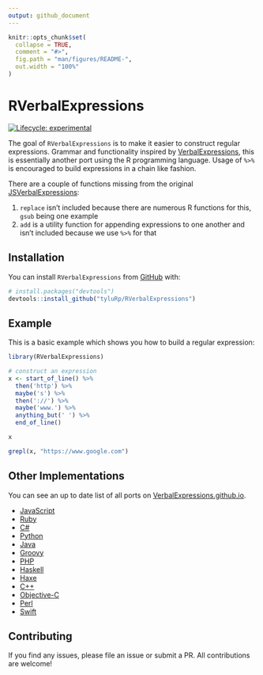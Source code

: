 ```yaml
---
output: github_document
---
```


<!-- README.md is generated from README.Rmd. Please edit that file -->

```r
knitr::opts_chunk$set(
  collapse = TRUE,
  comment = "#>",
  fig.path = "man/figures/README-",
  out.width = "100%"
)
```

# RVerbalExpressions

<!-- badges: start -->
[![Lifecycle: experimental](https://img.shields.io/badge/lifecycle-experimental-orange.svg)](https://www.tidyverse.org/lifecycle/#experimental)
<!-- badges: end -->

The goal of `RVerbalExpressions` is to make it easier to construct regular expressions. Grammar and functionality inspired by [VerbalExpressions](https://github.com/VerbalExpressions), this is essentially another port using the R programming language. Usage of `%>%` is encouraged to build expressions in a chain like fashion.

There are a couple of functions missing from the original [JSVerbalExpressions](https://github.com/VerbalExpressions/JSVerbalExpressions):

1. `replace` isn't included because there are numerous R functions for this, `gsub` being one example
2. `add` is a utility function for appending expressions to one another and isn't included because we use `%>%` for that

## Installation

You can install `RVerbalExpressions` from [GitHub](https://github.com/) with:

``` r
# install.packages("devtools")
devtools::install_github("tyluRp/RVerbalExpressions")
```

## Example

This is a basic example which shows you how to build a regular expression:

```r
library(RVerbalExpressions)

# construct an expression
x <- start_of_line() %>% 
  then('http') %>% 
  maybe('s') %>% 
  then('://') %>% 
  maybe('www.') %>% 
  anything_but(' ') %>% 
  end_of_line()

x

grepl(x, "https://www.google.com")
```

## Other Implementations

You can see an up to date list of all ports on [VerbalExpressions.github.io](https://VerbalExpressions.github.io).

- [JavaScript](https://github.com/VerbalExpressions/JSVerbalExpressions)
- [Ruby](https://github.com/ryan-endacott/verbal_expressions)
- [C#](https://github.com/VerbalExpressions/CSharpVerbalExpressions)
- [Python](https://github.com/VerbalExpressions/PythonVerbalExpressions)
- [Java](https://github.com/VerbalExpressions/JavaVerbalExpressions)
- [Groovy](https://github.com/VerbalExpressions/GroovyVerbalExpressions)
- [PHP](https://github.com/VerbalExpressions/PHPVerbalExpressions)
- [Haskell](https://github.com/VerbalExpressions/HaskellVerbalExpressions)
- [Haxe](https://github.com/VerbalExpressions/HaxeVerbalExpressions)
- [C++](https://github.com/VerbalExpressions/CppVerbalExpressions)
- [Objective-C](https://github.com/VerbalExpressions/ObjectiveCVerbalExpressions)
- [Perl](https://github.com/VerbalExpressions/PerlVerbalExpressions)
- [Swift](https://github.com/VerbalExpressions/SwiftVerbalExpressions)

## Contributing

If you find any issues, please file an issue or submit a PR. All contributions are welcome! 
